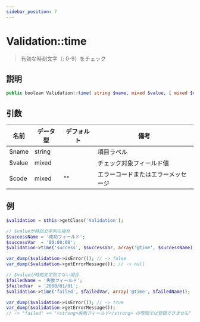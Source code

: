 ```yaml
---
sidebar_position: 7
---
```


# Validation::time

> 有効な時刻文字（: 0-9）をチェック

## 説明

```php
public boolean Validation::time( string $name, mixed $value, [ mixed $code = '' ] )
```

## 引数

| 名前   | データ型 | デフォルト | 備考                   |
| ------ | -------- | ---------- | ---------------------- |
| $name  | string   |            | 項目ラベル             |
| $value | mixed    |            | チェック対象フィールド値 |
| $code  | mixed    | ""         | エラーコードまたはエラーメッセージ |

## 例

```php title="Controller"
$validation = $this->getClass('Validation');

// $valueが時刻文字列の場合
$successName = '成功フィールド';
$successVar  = '00:00:00';
$validation->time('success', $successVar, array('@time', $successName));

var_dump($validation->isError()); // -> false
var_dump($validation->getErrorMessage()); // -> null

// $valueが時刻文字列でない場合
$failedName = '失敗フィールド';
$failedVar  = '2000/01/01';
$validation->time('failed', $failedVar, array('@time', $failedName));

var_dump($validation->isError()); // -> true
var_dump($validation->getErrorMessage());
// -> "failed" => "<strong>失敗フィールド</strong> の時間では登録できません"
```
